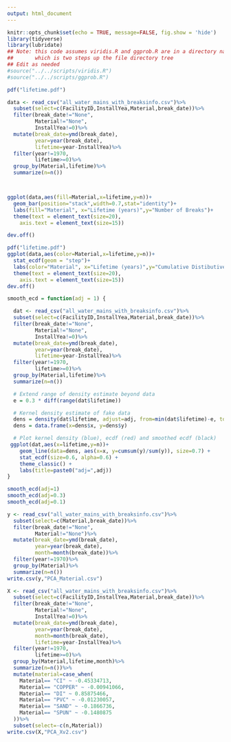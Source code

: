 ```yaml
---
output: html_document
---
```


```r
knitr::opts_chunk$set(echo = TRUE, message=FALSE, fig.show = 'hide')
library(tidyverse)
library(lubridate)
## Note: this code assumes viridis.R and ggprob.R are in a directory named scripts
##       which is two steps up the file directory tree
## Edit as needed
#source("../../scripts/viridis.R")
#source("../../scripts/ggprob.R")
```

```r

pdf("lifetime.pdf")

data <- read_csv("all_water_mains_with_breaksinfo.csv")%>%
  subset(select=c(FacilityID,InstallYea,Material,break_date))%>%
  filter(break_date!="None",
         Material!="None",
         InstallYea!=0)%>%
  mutate(break_date=ymd(break_date),
         year=year(break_date),
         lifetime=year-InstallYea)%>%
  filter(year!=1970,
         lifetime>=0)%>%
  group_by(Material,lifetime)%>%
  summarize(n=n())



ggplot(data,aes(fill=Material,x=lifetime,y=n))+
  geom_bar(position="stack",width=0.7,stat="identity")+
  labs(fill="Material", x="Lifetime (years)",y="Number of Breaks")+
  theme(text = element_text(size=20),
    axis.text = element_text(size=15))

dev.off()

```
```r
pdf("lifetime.pdf")
ggplot(data,aes(color=Material,x=lifetime,y=n))+
  stat_ecdf(geom = "step")+
  labs(color="Material", x="Lifetime (years)",y="Cumulative Distibutive Frequency of Breaks")+
  theme(text = element_text(size=20),
    axis.text = element_text(size=15))
dev.off()
```

```r
smooth_ecd = function(adj = 1) {

  dat <- read_csv("all_water_mains_with_breaksinfo.csv")%>%
  subset(select=c(FacilityID,InstallYea,Material,break_date))%>%
  filter(break_date!="None",
         Material!="None",
         InstallYea!=0)%>%
  mutate(break_date=ymd(break_date),
         year=year(break_date),
         lifetime=year-InstallYea)%>%
  filter(year!=1970,
         lifetime>=0)%>%
  group_by(Material,lifetime)%>%
  summarize(n=n())

  # Extend range of density estimate beyond data
  e = 0.3 * diff(range(dat$lifetime))

  # Kernel density estimate of fake data
  dens = density(dat$lifetime, adjust=adj, from=min(dat$lifetime)-e, to=max(dat$lifetime) +e)
  dens = data.frame(x=dens$x, y=dens$y)

  # Plot kernel density (blue), ecdf (red) and smoothed ecdf (black)
 ggplot(dat,aes(x=lifetime,y=n))+
    geom_line(data=dens, aes(x=x, y=cumsum(y)/sum(y)), size=0.7) +
    stat_ecdf(size=0.6, alpha=0.6) +
    theme_classic() +
    labs(title=paste0("adj=",adj))
}

smooth_ecd(adj=1)
smooth_ecd(adj=0.3)
smooth_ecd(adj=0.1)
```


```r
y <- read_csv("all_water_mains_with_breaksinfo.csv")%>%
  subset(select=c(Material,break_date))%>%
  filter(break_date!="None",
         Material!="None")%>%
  mutate(break_date=ymd(break_date),
         year=year(break_date),
         month=month(break_date))%>%
  filter(year!=1970)%>%
  group_by(Material)%>%
  summarize(n=n())
write.csv(y,"PCA_Material.csv")
```

```r
X <- read_csv("all_water_mains_with_breaksinfo.csv")%>%
  subset(select=c(FacilityID,InstallYea,Material,break_date))%>%
  filter(break_date!="None",
         Material!="None",
         InstallYea!=0)%>%
  mutate(break_date=ymd(break_date),
         year=year(break_date),
         month=month(break_date),
         lifetime=year-InstallYea)%>%
  filter(year!=1970,
         lifetime>=0)%>%
  group_by(Material,lifetime,month)%>%
  summarize(n=n())%>%
  mutate(material=case_when(
    Material== "CI" ~ -0.45334713,
    Material== "COPPER" ~ -0.00941066,
    Material== "DI" ~ 0.85875466,
    Material== "PVC" ~ -0.01230057,
    Material== "SAND" ~ -0.1866736,
    Material== "SPUN" ~ -0.1480875
  ))%>%
  subset(select=-c(n,Material))
write.csv(X,"PCA_Xv2.csv")
```